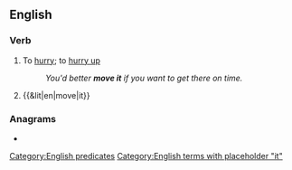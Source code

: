 ==English==

===Verb===
{{en-verb|moves it|moving it|moved it}}

# {{lb|en|colloquial}} To [[hurry]]; to [[hurry up]]
#: ''You'd better '''move it''' if you want to get there on time.''
# {{&lit|en|move|it}}

===Anagrams===
* {{anagrams|en|a=eimotv|evomit|motive}}

[[Category:English predicates]]
[[Category:English terms with placeholder "it"]]